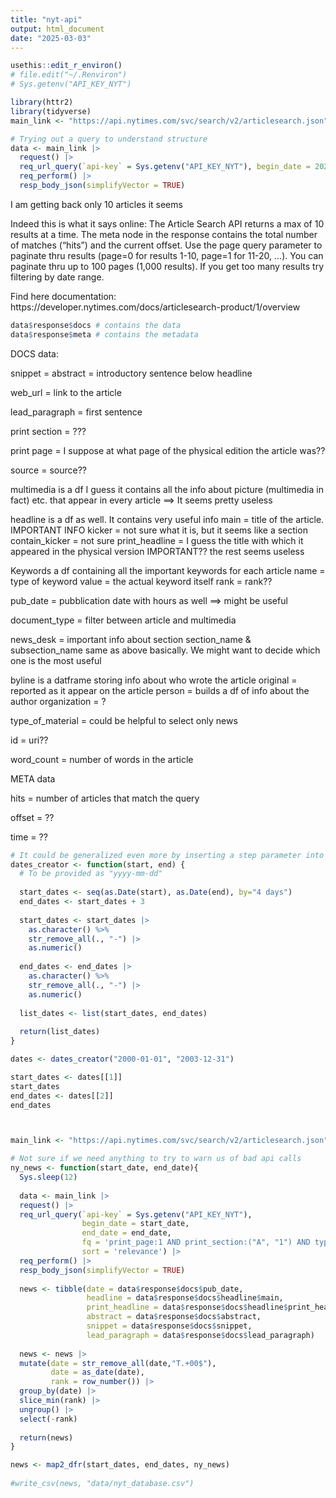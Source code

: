 ```yaml
---
title: "nyt-api"
output: html_document
date: "2025-03-03"
---
```


```r
usethis::edit_r_environ()
# file.edit("~/.Renviron")
# Sys.getenv("API_KEY_NYT")
```

```r
library(httr2)
library(tidyverse)
main_link <- "https://api.nytimes.com/svc/search/v2/articlesearch.json"

# Trying out a query to understand structure
data <- main_link |> 
  request() |>
  req_url_query(`api-key` = Sys.getenv("API_KEY_NYT"), begin_date = 20200101, end_date = 20200131) |> 
  req_perform() |> 
  resp_body_json(simplifyVector = TRUE)
```

I am getting back only 10 articles it seems

Indeed this is what it says online:
The Article Search API returns a max of 10 results at a time. The meta node in the response contains the total number of matches ("hits") and the current offset. Use the page query parameter to paginate thru results (page=0 for results 1-10, page=1 for 11-20, ...). You can paginate thru up to 100 pages (1,000 results). If you get too many results try filtering by date range.

Find here documentation: https://developer.nytimes.com/docs/articlesearch-product/1/overview


```r
data$response$docs # contains the data
data$response$meta # contains the metadata
```

DOCS data:

snippet = abstract = introductory sentence below headline

web_url = link to the article

lead_paragraph = first sentence

print section = ???

print page = I suppose at what page of the physical edition the article was??

source = source??

multimedia is a df I guess it contains all the info about picture (multimedia in fact) etc. that appear in every article ==> It seems pretty useless

headline is a df as well. It contains very useful info
  main = title of the article. IMPORTANT INFO
  kicker = not sure what it is, but it seems like a section
  contain_kicker = not sure
  print_headline = I guess the title with which it appeared in the physical version IMPORTANT??
  the rest seems useless

Keywords a df containing all the important keywords for each article
  name = type of keyword
  value = the actual keyword itself
  rank = rank??
  
pub_date = pubblication date with hours as well ==> might be useful

document_type = filter between article and multimedia

news_desk = important info about section
section_name & subsection_name same as above basically. We might want to decide which one is the most useful

byline is a datframe storing info about who wrote the article
  original = reported as it appear on the article
  person = builds a df of info about the author
  organization = ?
  
type_of_material = could be helpful to select only news

id = uri??

word_count = number of words in the article



META data

hits = number of articles that match the query

offset = ??

time = ??



```r
# It could be generalized even more by inserting a step parameter into the function
dates_creator <- function(start, end) {
  # To be provided as "yyyy-mm-dd"
  
  start_dates <- seq(as.Date(start), as.Date(end), by="4 days")
  end_dates <- start_dates + 3
  
  start_dates <- start_dates |> 
    as.character() %>%
    str_remove_all(., "-") |> 
    as.numeric()
  
  end_dates <- end_dates |> 
    as.character() %>%
    str_remove_all(., "-") |> 
    as.numeric()
  
  list_dates <- list(start_dates, end_dates)
  
  return(list_dates)
}

dates <- dates_creator("2000-01-01", "2003-12-31")

start_dates <- dates[[1]]
start_dates
end_dates <- dates[[2]]
end_dates



main_link <- "https://api.nytimes.com/svc/search/v2/articlesearch.json"

# Not sure if we need anything to try to warn us of bad api calls
ny_news <- function(start_date, end_date){
  Sys.sleep(12)
  
  data <- main_link |> 
  request() |>
  req_url_query(`api-key` = Sys.getenv("API_KEY_NYT"), 
                begin_date = start_date,
                end_date = end_date, 
                fq = 'print_page:1 AND print_section:("A", "1") AND type_of_material:"News"',
                sort = 'relevance') |>
  req_perform() |> 
  resp_body_json(simplifyVector = TRUE)
  
  news <- tibble(date = data$response$docs$pub_date,
                 headline = data$response$docs$headline$main,
                 print_headline = data$response$docs$headline$print_headline,
                 abstract = data$response$docs$abstract,
                 snippet = data$response$docs$snippet,
                 lead_paragraph = data$response$docs$lead_paragraph)
  
  news <- news |> 
  mutate(date = str_remove_all(date,"T.+00$"),
         date = as_date(date),
         rank = row_number()) |> 
  group_by(date) |> 
  slice_min(rank) |> 
  ungroup() |> 
  select(-rank)
  
  return(news)
}

news <- map2_dfr(start_dates, end_dates, ny_news)
  
#write_csv(news, "data/nyt_database.csv")
```




